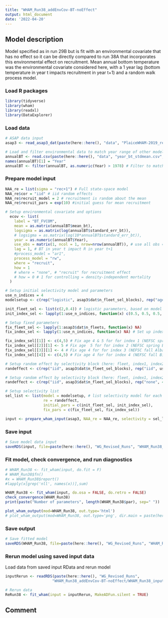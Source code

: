 ```yaml
---
title: "WHAM_Run38_addEnvCov-BT-noEffect"
output: html_document
date: '2022-04-20'
---
```


## Model description
Model specified as in run 29B but is fit with an environmental covariate that has no effect so it can be directly compared to run 38A that incorporates this environmental effect on recruitment. Mean annual bottom temperature was the environmental covariate considered here, with a 1 year lag (bottom temperature in year t impacts recruitment in year t+1) and a random walk process model. 

### Load R packages
```r
library(tidyverse)
library(wham)
library(readxl)
library(DataExplorer)
```

### Load data
```r
# ASAP data input
asap3 <- read_asap3_dat(paste(here::here(), "data", "PlaiceWHAM-2019_revised_NEFSC-LW-WAA_splitNEFSC-BigUnit.DAT", sep="/"))

# Load and filter environmental data to match year range of other model data
annualBT <- read.csv(paste(here::here(), "data", "year_bt_stdmean.csv", sep="/"))
names(annualBT)[1] = "Year"
annualBT <- filter(annualBT, as.numeric(Year) > 1978) # Filter to match timeframe of other data + 1 year before other data (here 1979) to allow for 1 year lag
```

### Prepare model input
```r
NAA_re = list(sigma = "rec+1") # Full state-space model
NAA_re$cor = "iid" # iid random effects
NAA_re$recruit_model = 2 # recruitment is random about the mean
NAA_re$recruit_pars = exp(10) #initial guess for mean recruitment

# Setup environmental covariate and options
  ecov <- list(
    label = "BT_FVCOM",
    mean = as.matrix(annualBT$mean_bt),
    logsigma = as.matrix(log(annualBT$standard_err_bt)),
    # logsigma = as.matrix(log(10*annualBT$standard_err_bt)),
    year = as.numeric(annualBT$Year),
    use_obs = matrix(1, ncol = 1, nrow=nrow(annualBT)), # use all obs = 1
    lag = 1, # BT in year t impact R in year t+1
    #process_model = "ar1",
    process_model = "rw",
    where = "recruit",
    how = 1
    # where = "none", # "recruit" for recruitment effect
    # how = 0 # 1 for controlling = density-independent mortality
  )

# Setup initial selectivity model and parameters
use_n_indices = 4
modelsetup <- c(rep("logistic", asap3$dat$n_fleet_sel_blocks), rep("age-specific", use_n_indices))

init_fleet_sel <- list(c(2,0.4)) # logistic parameters, based on model type
init_index_sel <- lapply(1:use_n_indices, function(x) c(0.5, 0.5, 0.5, 1, 1, 0.5, 0.5, 0.5, 0.5, 0.5, 0.5))

# Setup fixed parameters
fix_fleet_sel <- lapply(1:asap3$dat$n_fleets, function(x) NA) 
fix_index_sel <- lapply(1:use_n_indices, function(x) NA) # Set up index object

fix_index_sel[[1]] <- c(4,5) # Fix age 4 & 5 for for index 1 (NEFSC spring Albatross)
fix_index_sel[[2]][1] <- 5 # Fix age  5 for for index 2 (NEFSC spring Bigelow)
fix_index_sel[[3]][1] <- 4 # Fix age 4 for for index 3 (NEFSC fall Albatross)
fix_index_sel[[4]] <- c(4,5) # Fix age 4 for for index 4 (NEFSC fall Bigelow)

# Setup random effect by selectivity block (here: fleet, index1, index2)
randeffect <- c(rep("iid", asap3$dat$n_fleet_sel_blocks), rep("iid", use_n_indices))

# Setup random effect by selectivity block (here: fleet, index1, index2, index3, index4)
randeffect <- c(rep("iid", asap3$dat$n_fleet_sel_blocks), rep("none", 4)) # Don't include selectivity random effects for any surveys 

# Setup selectivity list
sel_list <- list(model = modelsetup, # list selectivity model for each fleet and index
                 re = randeffect,
                 initial_pars = c(init_fleet_sel, init_index_sel),
                 fix_pars = c(fix_fleet_sel, fix_index_sel))

input <- prepare_wham_input(asap3, NAA_re = NAA_re, selectivity = sel_list, ecov=ecov, model_name = "WHAM_Run38") 
```

### Save input
```r
# Save model data input
saveRDS(input, file=paste(here::here(), "WG_Revised_Runs", "WHAM_Run38_addEnvCov-BT-noEffect", "WHAM_Run38_input.rds", sep="/"))
```

### Fit model, check convergence, and run diagnostics
```r
# WHAM_Run38 <- fit_wham(input, do.fit = F)
# WHAM_Run38$fn()
#x = WHAM_Run38$report()
#lapply(x[grep('nll', names(x))],sum)

WHAM_Run38 <- fit_wham(input, do.osa = FALSE, do.retro = FALSE) 
check_convergence(WHAM_Run38)
print(paste("Number of parameters", length(WHAM_Run38$par), sep=" "))

plot_wham_output(mod=WHAM_Run38, out.type='html')
# plot_wham_output(mod=WHAM_Run38, out.type='png', dir.main = paste(here::here(), "WHAM_Run38", sep="/"))
```

### Save output
```r
# Save fitted model
saveRDS(WHAM_Run38, file=paste(here::here(), "WG_Revised_Runs", "WHAM_Run38_addEnvCov-BT-noEffect", "WHAM_Run38_model.rds", sep="/"))
```

### Rerun model using saved input data
Load data from saved input RData and rerun model
```r
inputRerun <- readRDS(paste(here::here(), "WG_Revised_Runs",
                     "WHAM_Run38_addEnvCov-BT-noEffect/WHAM_Run38_input.rds", sep="/"))

# Rerun data
ReRun38 <- fit_wham(input = inputRerun, MakeADFun.silent = TRUE)
```

## Comment


